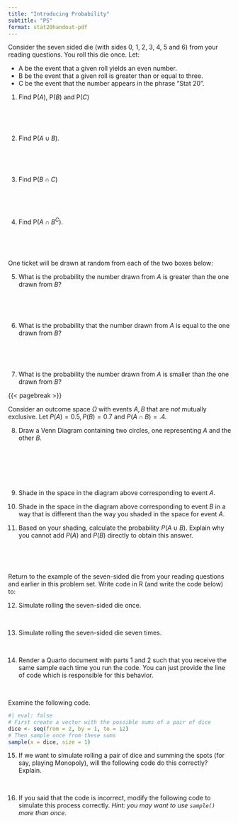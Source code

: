 ```yaml
---
title: "Introducing Probability"
subtitle: "PS"
format: stat20handout-pdf
---
```


Consider the seven sided die (with sides 0, 1, 2, 3, 4, 5 and 6) from your reading questions. You roll this die once. Let:

-   A be the event that a given roll yields an even number.   
-   B be the event that a given roll is greater than or equal to three.   
-   C be the event that the number appears in the phrase “Stat 20”.

@. Find $\text{P}(A)$, $\text{P}(B)$ and $\text{P}(C)$

  \
  
  \
  
@. Find $\text{P}(A \cup B)$. 

  \
  
  \
  
@. Find $\text{P}(B \cap C)$

  \
  
  \
  
@. Find $\text{P}(A \cap B^C)$.

  \
  
  \



One ticket will be drawn at random from each of the two boxes below:

\begin{center}
$A: \fbox{\fbox{1} \fbox{2} \fbox{3}}$ $\hspace{1cm}$ $B: \fbox{ \fbox{1} \fbox{2} \fbox{3} \fbox{4}}$
\end{center}

@. What is the probability the number drawn from $A$ is greater than the one drawn from $B$?

   \
   
   \

@. What is the probability that the number drawn from $A$ is equal to the one drawn from $B$?

   \
   
   \

@. What is the probability the number drawn from $A$ is smaller than the one drawn from $B$?

{{< pagebreak >}}
   

Consider an outcome space $\Omega$ with events $A, B$ that are *not* mutually exclusive. Let $P(A) = 0.5, P(B) = 0.7$ and $P(A \cap B) = .4$.

@. Draw a Venn Diagram containing two circles, one representing $A$ and the other $B$.

  \
  
  \
  
  \

@. Shade in the space in the diagram above corresponding to event $A$.

@. Shade in the space in the diagram above corresponding to event $B$ in a way that is different than the way you shaded in the space for event $A$.

@. Based on your shading, calculate the probability $P(A \cup B)$. Explain why you cannot add $P(A)$ and $P(B)$ directly to obtain this answer.  

  \
  
  \

Return to the example of the seven-sided die from your reading questions and earlier in this problem set. Write code in R (and write the code below) to:

@. Simulate rolling the seven-sided die once.

  \
  
@. Simulate rolling the seven-sided die seven times.

  \
  
@. Render a Quarto document with parts 1 and 2 such that you receive the same sample each time you run the code. You can just provide the line of code which is responsible for this behavior.

  \
  
Examine the following code.

```r
#| eval: false
# First create a vector with the possible sums of a pair of dice
dice <- seq(from = 2, by = 1, to = 12)
# Then sample once from these sums 
sample(x = dice, size = 1)
```


@. If we want to simulate rolling a pair of dice and summing the spots (for say, playing Monopoly), will the following code do this correctly? Explain.


\

@. If you said that the code is incorrect, modify the following code to simulate this process correctly. *Hint: you may want to use `sample()` more than once.*



<!--
@. If we want to simulate rolling a pair of dice and summing the spots (for say, playing Monopoly), will the following code do this correctly? Explain.

```r
#| eval: false
# first create a vector with the possible sums of a pair of dice
dice <- c(2, 3, 4, 5, 6, 7, 8, 9, 10, 11, 12)
# then sample once from dice
sample(dice, 1)

```

\ 

\

\


@. If we are defining a box to simulate tossing a fair coin three times and counting the **number** of heads, would either of the methods below work? If not, why not? (Note that, for example, the box  $\fbox{\fbox{0} \fbox{1}}$  would be represented by the `c(0, 1)` in R, and we would then use the function `sample()`.

(a) $\fbox{\fbox{0} \fbox{1}}$ - Draw three times at random with replacement, and sum the draws.
(b) $\fbox{\fbox{0} \fbox{1} \fbox{2} \fbox{3}}$ -  Draw once, the result is the number of heads.


\

\

\

<!--
@. I want to estimate the proportion of people in Berkeley who speak at least two languages. I stand at the corner of University and Shattuck and ask each person who goes by how many languages they speak, and keep a count of how many speak at least two. Is this a good way to estimate the proportion I am looking for? 

   \

   \
-->


<!--
(a) Consider the box $\fbox{ \fbox{1} \fbox{2} \fbox{2} \fbox{3} \fbox{4}}$. I draw two tickets at random **with** replacement. If my first draw is a 2, what is the probability that my second draw is a 3?

\

\

(b) Consider the box $\fbox{ \fbox{1} \fbox{2} \fbox{2} \fbox{3} \fbox{4}}$. I draw two tickets at random **without** replacement. If my first draw is a 2, what is the probability that my second draw is a 3?

\

\



@. Consider an outcome space $\Omega$ and events $A, B, C$ with $P(A) = 0.6$, $P(B) = 0.7, $.

(a) What is the smallest possible value of $P(A \cap B) = P(A \textbf{ and } B)$

\
\

(b) What is the largest possible value of $P(A \cap B)$?

\
\

(c) What is the smallest possible value of $P(A \cup B)$? 

\
\

(d) What is the largest possible value of $P(A \cup B)$? 

\
\

@. Think about the two types of plots you saw in the notes: the empirical distributions and the actual probability distribution for the outcomes of rolling a fair six-sided die. Suppose we play a game now: we roll a die $n$ times, and you get 5 dollars if the proportion of times you roll a 6 is greater than 20%. You get to choose $n$ to be either 10 or 1000. Which one would you choose? Why?
-->

 
